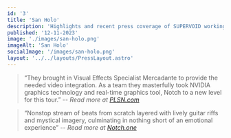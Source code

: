 ```yaml
---
id: '3'
title: 'San Holo'
description: 'Highlights and recent press coverage of SUPERVOID working with San Holo'
published: '12-11-2023'
image: './images/san-holo.png'
imageAlt: 'San Holo'
socialImage: '/images/san-holo.png'
layout: '../../layouts/PressLayout.astro'
---
```



<PostHeader image={headerImage} frontmatter={frontmatter} />

> “They brought in Visual Effects Specialist Mercadante to provide the needed video integration. As a team they masterfully took NVIDIA graphics technology and real-time graphics tool, Notch to a new level for this tour.”
> -- <cite>Read more at <a href="https://plsn.com/archives/december-2023/san-holo-existential-dance-music-tour/" target="_blank" rel="noopener noreferrer">PLSN.com</a></cite>

> “Nonstop stream of beats from scratch layered with lively guitar riffs and mystical imagery, culminating in nothing short of an emotional experience”
> -- <cite>Read more at <a href="https://www.notch.one/portfolio/san-holo-tour-2023/" target="_blank" rel="noopener noreferrer">Notch.one</a></cite>
